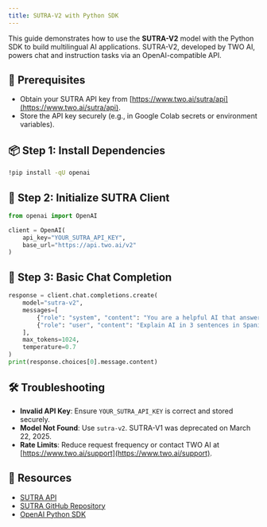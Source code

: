 ```yaml
---
title: SUTRA-V2 with Python SDK
---
```


This guide demonstrates how to use the **SUTRA-V2** model with the Python SDK to build multilingual AI applications. SUTRA-V2, developed by TWO AI, powers chat and instruction tasks via an OpenAI-compatible API.

## 🔧 Prerequisites

- Obtain your SUTRA API key from [https://www.two.ai/sutra/api](https://www.two.ai/sutra/api).
- Store the API key securely (e.g., in Google Colab secrets or environment variables).

## 📦 Step 1: Install Dependencies

```bash
!pip install -qU openai
```

## 🔐 Step 2: Initialize SUTRA Client

```python
from openai import OpenAI

client = OpenAI(
    api_key="YOUR_SUTRA_API_KEY",
    base_url="https://api.two.ai/v2"
)
```

## 💬 Step 3: Basic Chat Completion

```python
response = client.chat.completions.create(
    model="sutra-v2",
    messages=[
        {"role": "system", "content": "You are a helpful AI that answers concisely."},
        {"role": "user", "content": "Explain AI in 3 sentences in Spanish."}
    ],
    max_tokens=1024,
    temperature=0.7
)
print(response.choices[0].message.content)
```

## 🛠 Troubleshooting

- **Invalid API Key**: Ensure `YOUR_SUTRA_API_KEY` is correct and stored securely.
- **Model Not Found**: Use `sutra-v2`. SUTRA-V1 was deprecated on March 22, 2025.
- **Rate Limits**: Reduce request frequency or contact TWO AI at [https://www.two.ai/support](https://www.two.ai/support).

## 📎 Resources

- [SUTRA API](https://www.two.ai/sutra/api)
- [SUTRA GitHub Repository](https://github.com/sutra-dev/sutra-cookbook)
- [OpenAI Python SDK](https://platform.openai.com/docs/api-reference?lang=python)
